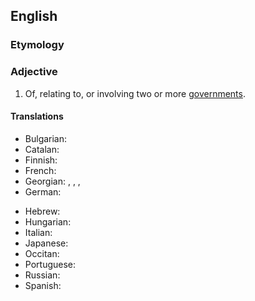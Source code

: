 ==English==

===Etymology===
{{prefix|en|inter|governmental}}

===Adjective===
{{en-adj|-}}

# Of, relating to, or involving two or more [[government]]s.

====Translations====
{{trans-top|of, relating to, or involving two or more governments}}
* Bulgarian: {{t|bg|междуправителствен}}
* Catalan: {{t|ca|intergovernamental}}
* Finnish: {{t|fi|hallitustenvälinen}}
* French: {{t+|fr|intergouvernemental}}
* Georgian: {{t|ka|მთავრობათაშორისი}}, {{t|ka|მთავრობათაშორისო}}, {{t|ka|მთავრობათშორისი}} {{qualifier|alternative form}}, {{t|ka|მთავრობათშორისო}} {{qualifier|alternative form}}
* German: {{t|de|zwischenstaatlich}}
{{trans-mid}}
* Hebrew: {{t|he|בין-ממשלתי}}
* Hungarian: {{t|hu|kormányközi}}
* Italian: {{t+|it|intergovernativo}}
* Japanese: {{t|ja|政府間の|tr=seifu-kan no}}
* Occitan: {{t|oc|intergovernamental}}
* Portuguese: {{t|pt|intergovernamental}}
* Russian: {{t+|ru|межправительственный}}
* Spanish: {{t|es|intergubernamental}}
{{trans-bottom}}